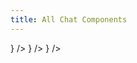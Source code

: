 ```yaml
---
title: All Chat Components
---
```


<Cards>
  <Card
    title="<CopilotChat />"
    description="The CopilotChat component, providing a chat interface for interacting with your copilot."
    href="/reference/components/chat/CopilotChat"
    icon={<LinkIcon />}
  />
  <Card
    title="<CopilotPopup />"
    description="The CopilotPopup component, providing a popup interface for interacting with your copilot."
    href="/reference/components/chat/CopilotPopup"
    icon={<LinkIcon />}
  />
  <Card
    title="<CopilotSidebar />"
    description="The CopilotSidebar component, providing a sidebar interface for interacting with your copilot."
    href="/reference/components/chat/CopilotSidebar"
    icon={<LinkIcon />}
  />
</Cards>

